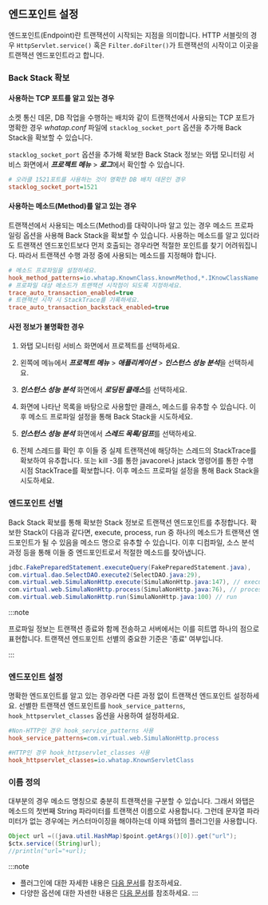 ## 엔드포인트 설정

엔드포인트(Endpoint)란 트랜잭션이 시작되는 지점을 의미합니다. HTTP 서블릿의 경우 `HttpServlet.service()` 혹은 `Filter.doFilter()`가 트랜잭션의 시작이고 이곳을 트랜잭션 엔드포인트라고 합니다.

### Back Stack 확보

#### 사용하는 TCP 포트를 알고 있는 경우

소켓 통신 데몬, DB 작업을 수행하는 배치와 같이 트랜잭션에서 사용되는 TCP 포트가 명확한 경우 *whatap.conf* 파일에 `stacklog_socket_port` 옵션을 추가해 Back Stack을 확보할 수 있습니다.

`stacklog_socket_port` 옵션을 추가해 확보한 Back Stack 정보는 와탭 모니터링 서비스 화면에서 ***프로젝트 메뉴*** > ***로그***에서 확인할 수 있습니다.

```ini title='whatap.conf'
# 오라클 1521포트를 사용하는 것이 명확한 DB 배치 데몬인 경우
stacklog_socket_port=1521
```

#### 사용하는 메소드(Method)를 알고 있는 경우

트랜잭션에서 사용되는 메소드(Method)를 대략이나마 알고 있는 경우 메소드 프로파일링 옵션을 사용해 Back Stack을 확보할 수 있습니다. 사용하는 메소드를 알고 있더라도 트랜잭션 엔드포인트보다 먼저 호출되는 경우라면 적절한 포인트를 찾기 어려워집니다. 따라서 트랜잭션 수행 과정 중에 사용되는 메소드를 지정해야 합니다.

```ini title='whatap.conf'
# 메소드 프로파일을 설정하세요.
hook_method_patterns=io.whatap.KnownClass.knownMethod,*.IKnowClassName.*
# 프로파일 대상 메소드가 트랜잭션 시작점이 되도록 지정하세요.
trace_auto_transaction_enabled=true
# 트랜잭션 시작 시 StackTrace를 기록하세요.
trace_auto_transaction_backstack_enabled=true
```

#### 사전 정보가 불명확한 경우

1. 와탭 모니터링 서비스 화면에서 프로젝트를 선택하세요.

1. 왼쪽에 메뉴에서 ***프로젝트 메뉴*** > ***애플리케이션*** > ***인스턴스 성능 분석***을 선택하세요.

1. ***인스턴스 성능 분석*** 화면에서 ***로딩된 클래스***를 선택하세요.

1. 화면에 나타난 목록을 바탕으로 사용할만 클래스, 메소드를 유추할 수 있습니다. 이후 메소드 프로파일 설정을 통해 Back Stack을 시도하세요.

1. ***인스턴스 성능 분석*** 화면에서 ***스레드 목록/덤프***를 선택하세요.

1. 전체 스레드를 확인 후 이들 중 실제 트랜잭션에 해당하는 스레드의 StackTrace를 확보하여 유추합니다. 또는 kill -3를 통한 javacore나 jstack 명령어를 통한 수행 시점 StackTrace를 확보합니다. 이후 메소드 프로파일 설정을 통해 Back Stack을 시도하세요.

### 엔드포인트 선별

Back Stack 확보를 통해 확보한 Stack 정보로 트랜잭션 엔드포인트를 추정합니다. 확보한 Stack이 다음과 같다면, execute, process, run 중 하나의 메소드가 트랜잭션 엔드포인트가 될 수 있음을 메소드 명으로 유추할 수 있습니다. 이후 디컴파일, 소스 분석 과정 등을 통해 이들 중 엔드포인트로서 적절한 메소드를 찾아냅니다.

```java title='Sample stack' showNumberLines
jdbc.FakePreparedStatement.executeQuery(FakePreparedStatement.java),
com.virtual.dao.SelectDAO.execute2(SelectDAO.java:29),
com.virtual.web.SimulaNonHttp.execute(SimulaNonHttp.java:147), // execute
com.virtual.web.SimulaNonHttp.process(SimulaNonHttp.java:76), // process
com.virtual.web.SimulaNonHttp.run(SimulaNonHttp.java:100) // run
```

:::note

프로파일 정보는 트랜잭션 종료와 함께 전송하고 서버에서는 이를 히트맵 하나의 점으로 표현합니다. 트랜잭션 엔드포인트 선별의 중요한 기준은 '종료' 여부입니다.

:::

### 엔드포인트 설정

명확한 엔드포인트를 알고 있는 경우라면 다른 과정 없이 트랜잭션 엔드포인트 설정하세요. 선별한 트랜잭션 엔드포인트를 `hook_service_patterns`, `hook_httpservlet_classes` 옵션을 사용하여 설정하세요.

```ini title='whatap.confg'
#Non-HTTP인 경우 hook_service_patterns 사용
hook_service_patterns=com.virtual.web.SimulaNonHttp.process

#HTTP인 경우 hook_httpservlet_classes 사용
hook_httpservlet_classes=io.whatap.KnownServletClass
```

### 이름 정의

대부분의 경우 메소드 명칭으로 충분히 트랜잭션을 구분할 수 있습니다. 그래서 와탭은 메소드의 첫번째 String 파라미터를 트랜잭션 이름으로 사용합니다. 그런데 문자열 파라미터가 없는 경우에는 커스터마이징을 해야하는데 이때 와탭의 플러그인을 사용합니다.

```java
Object url =((java.util.HashMap)$point.getArgs()[0]).get("url");
$ctx.service((String)url);
//println("url="+url);
```

:::note
* 플러그인에 대한 자세한 내용은 [다음 문서](../track-transactions/trs-endpoint-setting#using-plugin)를 참조하세요.
* 다양한 옵션에 대한 자센한 내용은 [다음 문서](../track-transactions/trs-endpoint-setting)를 참조하세요.
:::
